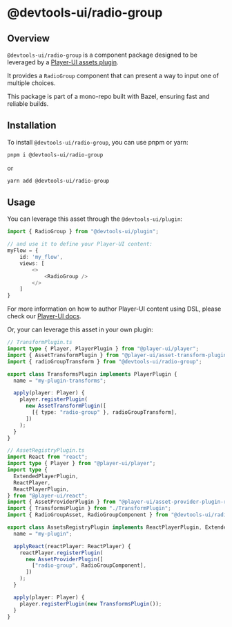 # @devtools-ui/radio-group

## Overview

`@devtools-ui/radio-group` is a component package designed to be leveraged by a [Player-UI assets plugin](https://player-ui.github.io/next/plugins).

It provides a `RadioGroup` component that can present a way to input one of multiple choices.

This package is part of a mono-repo built with Bazel, ensuring fast and reliable builds.

## Installation

To install `@devtools-ui/radio-group`, you can use pnpm or yarn:

```sh
pnpm i @devtools-ui/radio-group
```

or

```sh
yarn add @devtools-ui/radio-group
```

## Usage

You can leverage this asset through the `@devtools-ui/plugin`:

```ts
import { RadioGroup } from "@devtools-ui/plugin";

// and use it to define your Player-UI content:
myFlow = {
    id: 'my_flow',
    views: [
        <>
            <RadioGroup />
        </>
    ]
}
```

For more information on how to author Player-UI content using DSL, please check our [Player-UI docs](https://player-ui.github.io/next/dsl#tsxjsx-content-authoring-player-dsl).

Or, your can leverage this asset in your own plugin:

```ts
// TransformPlugin.ts
import type { Player, PlayerPlugin } from "@player-ui/player";
import { AssetTransformPlugin } from "@player-ui/asset-transform-plugin";
import { radioGroupTransform } from "@devtools-ui/radio-group";

export class TransformsPlugin implements PlayerPlugin {
  name = "my-plugin-transforms";

  apply(player: Player) {
    player.registerPlugin(
      new AssetTransformPlugin([
        [{ type: "radio-group" }, radioGroupTransform],
      ])
    );
  }
}
```

```ts
// AssetRegistryPlugin.ts
import React from "react";
import type { Player } from "@player-ui/player";
import type {
  ExtendedPlayerPlugin,
  ReactPlayer,
  ReactPlayerPlugin,
} from "@player-ui/react";
import { AssetProviderPlugin } from "@player-ui/asset-provider-plugin-react";
import { TransformsPlugin } from "./TransformPlugin";
import { RadioGroupAsset, RadioGroupComponent } from "@devtools-ui/radio-group";

export class AssetsRegistryPlugin implements ReactPlayerPlugin, ExtendedPlayerPlugin<[RadioGroupAsset]> {
  name = "my-plugin";

  applyReact(reactPlayer: ReactPlayer) {
    reactPlayer.registerPlugin(
      new AssetProviderPlugin([
        ["radio-group", RadioGroupComponent],
      ])
    );
  }

  apply(player: Player) {
    player.registerPlugin(new TransformsPlugin());
  }
}
```
